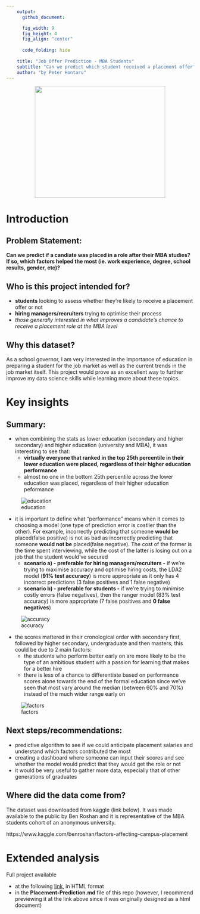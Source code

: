 ```yaml
---
    output:
      github_document:

      fig_width: 9
      fig_height: 4
      fig_align: "center"
    
      code_folding: hide
      
    title: "Job Offer Prediction - MBA Students"
    subtitle: "Can we predict which student received a placement offer?"
    author: "by Peter Hontaru"
---
```



<div style="text-align:center"> <img src="_support files/education.jpg" width="350" height="300"></div>


# Introduction


## Problem Statement:

**Can we predict if a candiate was placed in a role after their MBA studies? If so, which factors helped the most (ie. work experience, degree, school results, gender, etc)?**


## Who is this project intended for?

* **students** looking to assess whether they're likely to receive a placement offer or not
* **hiring managers/recruiters** trying to optimise their process
* *those generally interested in what improves a candidate's chance to receive a placement role at the MBA level*


## Why this dataset?

As a school governor, I am very interested in the importance of education in preparing a student for the job market as well as the current trends in the job market itself. This project would prove as an excellent way to further improve my data science skills while learning more about these topics.


# Key insights


## Summary:

* when combining the stats as lower education (secondary and higher secondary) and higher education (university and MBA), it was interesting to see that:
  * **virtually everyone that ranked in the top 25th percentile in their lower education were placed, regardless of their higher education performance**
  * almost no one in the bottom 25th percentile across the lower education was placed, regardless of their higher education peformance

![education](figures/education-1.png)

* it is important to define what "performance" means when it comes to choosing a model (one type of prediction error is costlier than the other). For example, incorrectly predicting that someone **would be** placed(false positive) is not as bad as incorrectly predicting that someone **would not be** placed(false negative). The cost of the former is the time spent interviewing, while the cost of the latter is losing out on a job that the student would've secured
  * **scenario a) - preferable for hiring managers/recruiters -** if we're trying to maximise accuracy and optimise hiring costs, the LDA2 model (**91% test accuracy**) is more appropriate as it only has 4 incorrect predictions (3 false positives and 1 false negative)
  * **scenario b) - preferable for students -** if we're trying to minimise costly errors (false negatives), then the ranger model (83% test accuracy) is more appropriate (7 false positives and **0 false negatives**)

![accuracy](figures/accuracy-1.png)

* the scores mattered in their cronological order with secondary first, followed by higher secondary, undergraduate and then masters; this could be due to 2 main factors:
  * the students who perform better early on are more likely to be the type of an ambitious student with a passion for learning that makes for a better hire
  * there is less of a chance to differentiate based on performance scores alone towards the end of the formal education since we've seen that most vary around the median (between 60% and 70%) instead of the much wider range early on

![factors](figures/factors-1.png)


## Next steps/recommendations: 

* predictive algorithm to see if we could anticipate placement salaries and understand which factors contributed the most
* creating a dashboard where someone can input their scores and see whether the model would predict that they would get the role or not
* it would be very useful to gather more data, especially that of other generations of graduates


## Where did the data come from?

The dataset was downloaded from kaggle (link below). It was made available to the public by Ben Roshan and it is representative of the MBA students cohort of an anonymous university. 

https://www.kaggle.com/benroshan/factors-affecting-campus-placement


# Extended analysis

Full project available

* at the following [link](http://htmlpreview.github.io/?https://github.com/peterhontaru/Job-Offer-Prediction-MBA-Students/blob/master/Placement-Prediction.html), in HTML format
* in the **Placement-Prediction.md** file of this repo (however, I recommend previewing it at the link above since it was originally designed as a html document)
